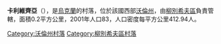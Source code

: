 {{coord|51|45|2|N|24|58|32|E|scale:30000|display=title}}

'''卡利維齊亞'''（{{lang-uk|Каливиця}}），是[[烏克蘭|烏克蘭]]的村落，位於該國西部[[沃倫州|沃倫州]]，由[[柳別希夫區|柳別希夫區]]負責管轄，面積0.2平方公里，2001年人口83，人口密度每平方公里412.94人。

[[Category:沃倫州村落|Category:沃倫州村落]]
[[Category:柳別希夫區村落|Category:柳別希夫區村落]]


{{Volyn-geo-stub}}